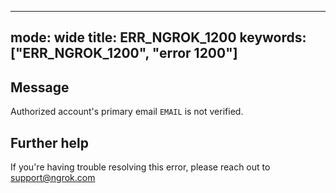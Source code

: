 
---
mode: wide
title: ERR_NGROK_1200
keywords: ["ERR_NGROK_1200", "error 1200"]
---

## Message
Authorized account's primary email `EMAIL` is not verified.




## Further help
If you're having trouble resolving this error, please reach out to [support@ngrok.com](mailto:support@ngrok.com?subject=Help%20with%20ERR_NGROK_1200)

